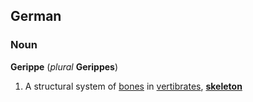 ==German==
===Noun===

'''Gerippe''' (''plural'' '''Gerippes''')

#A structural system of [[bone]]s in [[vertibrates]], '''[[skeleton]]'''